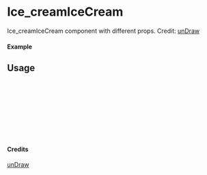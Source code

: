 
<Meta of={Ice_creamIceCream} title="unDraw/Ice_creamIceCream" />

# Ice_creamIceCream

Ice_creamIceCream component with different props.
Credit: [unDraw](https://undraw.co/illustrations)

#### Example

<Canvas of={Ice_creamIceCream.Primary} />

## Usage

```ts
import { Ice_creamIceCream } from "yadl-ui";

const Example = () => {
  return (
      <Ice_creamIceCream />
  );
};

export default Example;
```

#### Credits
[unDraw](https://undraw.co/illustrations)
